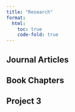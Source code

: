 ```yaml
---
title: "Research"
format: 
  html:
    toc: true
    code-fold: true
---
```


## Journal Articles

## Book Chapters

## Project 3